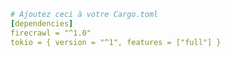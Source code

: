 ```yaml Rust
# Ajoutez ceci à votre Cargo.toml
[dependencies]
firecrawl = "^1.0"
tokio = { version = "^1", features = ["full"] }
```
